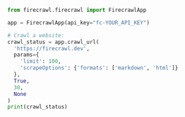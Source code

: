 ```python Python
from firecrawl.firecrawl import FirecrawlApp

app = FirecrawlApp(api_key="fc-YOUR_API_KEY")

# Crawl a website:
crawl_status = app.crawl_url(
  'https://firecrawl.dev', 
  params={
    'limit': 100, 
    'scrapeOptions': {'formats': ['markdown', 'html']}
  }, 
  True, 
  30, 
  None
)
print(crawl_status)
```